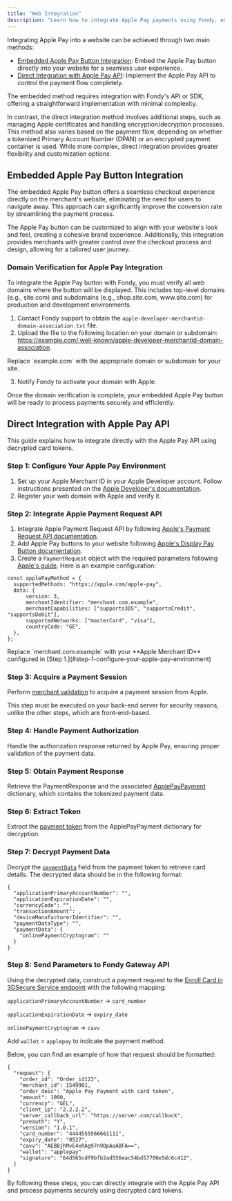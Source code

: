 ```yaml
---
title: "Web Integration"
description: "Learn how to integrate Apple Pay payments using Fondy, enabling seamless and secure transactions for both web and mobile platforms."
---
```





Integrating Apple Pay into a website can be achieved through two main methods:

* [Embedded Apple Pay Button Integration](#embedded-apple-pay-button-integration): Embed the Apple Pay button directly into your website for a seamless user experience.
* [Direct Integration with Apple Pay API](#direct-integration-with-apple-pay-api): Implement the Apple Pay API to control the payment flow completely.

The embedded method requires integration with Fondy's API or SDK, offering a straightforward implementation with minimal complexity.

In contrast, the direct integration method involves additional steps, such as managing Apple certificates and handling encryption/decryption processes. This method also varies based on the payment flow, depending on whether a tokenized Primary Account Number (DPAN) or an encrypted payment container is used. While more complex, direct integration provides greater flexibility and customization options.

## Embedded Apple Pay Button Integration

The embedded Apple Pay button offers a seamless checkout experience directly on the merchant's website, eliminating the need for users to navigate away. This approach can significantly improve the conversion rate by streamlining the payment process.

The Apple Pay button can be customized to align with your website's look and feel, creating a cohesive brand experience. Additionally, this integration provides merchants with greater control over the checkout process and design, allowing for a tailored user journey.

### Domain Verification for Apple Pay Integration

To integrate the Apple Pay button with Fondy, you must verify all web domains where the button will be displayed. This includes top-level domains (e.g., site.com) and subdomains (e.g., shop.site.com, www\.site.com) for production and development environments.

1. Contact Fondy support to obtain the `apple-developer-merchantid-domain-association.txt` file.
2. Upload the file to the following location on your domain or subdomain: https://example.com/.well-known/apple-developer-merchantid-domain-association

<Callout type="warning" title="Use Your Domain">
  Replace `example.com` with the appropriate domain or subdomain for your site.
</Callout>

3. Notify Fondy to activate your domain with Apple.

Once the domain verification is complete, your embedded Apple Pay button will be ready to process payments securely and efficiently.

## Direct Integration with Apple Pay API

This guide explains how to integrate directly with the Apple Pay API using decrypted card tokens.

### Step 1: Configure Your Apple Pay Environment

1. Set up your Apple Merchant ID in your Apple Developer account. Follow instructions presented on the [Apple Developer's documentation](https://developer.apple.com/documentation/apple_pay_on_the_web/configuring_your_environment).
2. Register your web domain with Apple and verify it.

### Step 2: Integrate Apple Payment Request API

1. Integrate Apple Payment Request API by following [Apple's Payment Request API documentation](https://developer.apple.com/documentation/apple_pay_on_the_web/payment_request_api).
2. Add Apple Pay buttons to your website following [Apple's Display Pay Button documentation](https://developer.apple.com/documentation/apple_pay_on_the_web/displaying_apple_pay_buttons_using_css).
3. Create a `PaymentRequest` object with the required parameters following [Apple's guide](https://webkit.org/blog/8182/introducing-the-payment-request-api-for-apple-pay/). Here is an example configuration:

```
const applePayMethod = {
  supportedMethods: "https://apple.com/apple-pay",
  data: {
      version: 3,
      merchantIdentifier: "merchant.com.example",
      merchantCapabilities: ["supports3DS", "supportsCredit", "supportsDebit"],
      supportedNetworks: ["masterCard", "visa"],
      countryCode: "GE",
  },
};
```

<Callout type="info" title="Don't Forget to Replace">
  Replace `merchant.com.example` with your **Apple Merchant ID** configured in [Step 1.](#step-1-configure-your-apple-pay-environment)
</Callout>

### Step 3: Acquire a Payment Session

Perform [merchant validation](https://developer.apple.com/documentation/apple_pay_on_the_web/apple_pay_js_api/providing_merchant_validation) to acquire a payment session from Apple.

<Callout type="warning" title="Back-End Server">
  This step must be executed on your back-end server for security reasons, unlike the other steps, which are front-end-based.
</Callout>

### Step 4: Handle Payment Authorization

Handle the authorization response returned by Apple Pay, ensuring proper validation of the payment data.

### Step 5: Obtain Payment Response

Retrieve the PaymentResponse and the associated [ApplePayPayment](https://developer.apple.com/documentation/apple_pay_on_the_web/applepaypayment) dictionary, which contains the tokenized payment data.

### Step 6: Extract Token

Extract the [payment token](https://developer.apple.com/documentation/passkit_apple_pay_and_wallet/pkpayment/1619239-token) from the ApplePayPayment dictionary for decryption.

### Step 7: Decrypt Payment Data

Decrypt the [`paymentData`](https://developer.apple.com/documentation/passkit_apple_pay_and_wallet/apple_pay/payment_token_format_reference) field from the payment token to retrieve card details. The decrypted data should be in the following format:

```
{
  "applicationPrimaryAccountNumber": "",
  "applicationExpirationDate": "",
  "currencyCode": "",
  "transactionAmount": ,
  "deviceManufacturerIdentifier": "",
  "paymentDataType": "",
  "paymentData": {
    "onlinePaymentCryptogram": ""
  }
}
```

### Step 8: Send Parameters to Fondy Gateway API

Using the decrypted data, construct a payment request to the [Enroll Card in 3DSecure Service endpoint](/reference/gateway/enroll-card-3-ds) with the following mapping:

`applicationPrimaryAccountNumber` → `card_number`

`applicationExpirationDate` → `expiry_date`

`onlinePaymentCryptogram` → `cavv`

Add `wallet` = `applepay` to indicate the payment method.

Below, you can find an example of how that request should be formatted:

```
{
  "request": {
    "order_id": "Order_id123",
    "merchant_id": 1549901,
    "order_desc": "Apple Pay Payment with card token",
    "amount": 1000,
    "currency": "GEL",
    "client_ip": "2.2.2.2",
    "server_callback_url": "https://server.com/callback",
    "preauth": "Y",
    "version": "1.0.1",
    "card_number": "4444555566661111",
    "expiry_date": "0527",
    "cavv": "AEBBjhMvE4xRAg97n9DpAoABFA==",
    "wallet": "applepay"
    "signature": "64d565cdf9bfb2ad556eac54bd57706e5dc6c412",
  }
}
```

By following these steps, you can directly integrate with the Apple Pay API and process payments securely using decrypted card tokens.
